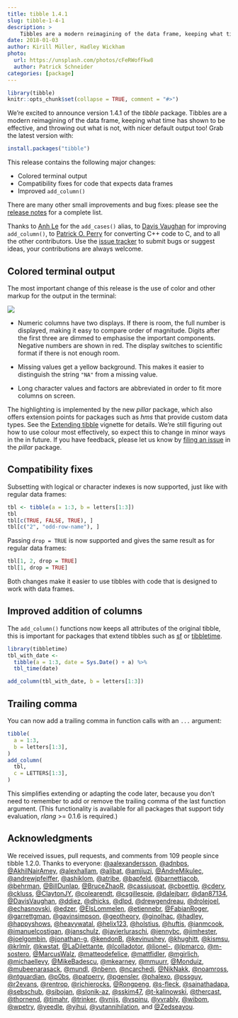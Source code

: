 ```yaml
---
title: tibble 1.4.1
slug: tibble-1-4-1
description: >
    Tibbles are a modern reimagining of the data frame, keeping what time has shown to be effective, and throwing out what is not, with nicer default output too! This article showcases the changes in the most recent version.
date: 2018-01-03
author: Kirill Müller, Hadley Wickham
photo:
  url: https://unsplash.com/photos/cFeRWofFkw8
  author: Patrick Schneider
categories: [package]
---
```



```r
library(tibble)
knitr::opts_chunk$set(collapse = TRUE, comment = "#>")
```

We’re excited to announce version 1.4.1 of the *tibble* package. Tibbles are a modern reimagining of the data frame, keeping what time has shown to be effective, and throwing out what is not, with nicer default output too! Grab the latest version with:

```r
install.packages("tibble")
```

This release contains the following major changes:

- Colored terminal output
- Compatibility fixes for code that expects data frames
- Improved `add_column()`

There are many other small improvements and bug fixes: please see the [release notes](https://github.com/tidyverse/tibble/releases/tag/v1.4.1) for a complete list.

Thanks to [Anh Le](https://github.com/LaDilettante) for the `add_cases()` alias, to [Davis Vaughan](https://github.com/DavisVaughan) for improving `add_column()`, to [Patrick O. Perry](https://github.com/patperry) for converting C++ code to C, and to all the other contributors. Use the [issue tracker](https://github.com/tidyverse/tibble/issues) to submit bugs or suggest ideas, your contributions are always welcome.

## Colored terminal output

The most important change of this release is the use of color and other markup for the output in the terminal:

![](/images/tibble-1-4-1/screenshot.png)

- Numeric columns have two displays. If there is room, the full number is displayed, making it easy to compare order of magnitude. Digits after the first three are dimmed to emphasise the important components. Negative numbers are shown in red. The display switches to scientific format if there is not enough room.

- Missing values get a yellow background. This makes it easier to distinguish the string `"NA"` from a missing value.

- Long character values and factors are abbreviated in order to fit more columns on screen.

The highlighting is implemented by the new *pillar* package, which also offers extension points for packages such as *hms* that provide custom data types. See the [Extending tibble](https://cran.r-project.org/web/packages/tibble/vignettes/extending.html) vignette for details. We're still figuring out how to use colour most effectively, so expect this to change in minor ways in the in future. If you have feedback, please let us know by [filing an issue](https://github.com/r-lib/pillar/issues) in the *pillar* package.

## Compatibility fixes

Subsetting with logical or character indexes is now supported, just like with regular data frames:

```r
tbl <- tibble(a = 1:3, b = letters[1:3])
tbl
tbl[c(TRUE, FALSE, TRUE), ]
tbl[c("2", "odd-row-name"), ]
```

Passing `drop = TRUE` is now supported and gives the same result as for regular data frames:

```r
tbl[1, 2, drop = TRUE]
tbl[1, drop = TRUE]
```

Both changes make it easier to use tibbles with code that is designed to work with data frames.


## Improved addition of columns

The `add_column()` functions now keeps all attributes of the original tibble, this is important for packages that extend tibbles such as [sf](https://r-spatial.github.io/sf/) or [tibbletime](https://business-science.github.io/tibbletime/).

```r
library(tibbletime)
tbl_with_date <- 
  tibble(a = 1:3, date = Sys.Date() + a) %>%
  tbl_time(date)

add_column(tbl_with_date, b = letters[1:3])
```

## Trailing comma

You can now add a trailing comma in function calls with an `...` argument:

```r
tibble(
  a = 1:3,
  b = letters[1:3],
)
add_column(
  tbl,
  c = LETTERS[1:3],
)
```

This simplifies extending or adapting the code later, because you don't need to remember to add or remove the trailing comma of the last function argument. (This functionality is available for all packages that support tidy evaluation, *rlang* >= 0.1.6 is required.)

## Acknowledgments

We received issues, pull requests, and comments from 109 people since tibble 1.2.0. Thanks to everyone: [\@aalexandersson](https://github.com/aalexandersson), [\@adnbps](https://github.com/adnbps), [\@AkhilNairAmey](https://github.com/AkhilNairAmey), [\@alexhallam](https://github.com/alexhallam), [\@alibat](https://github.com/alibat), [\@amjiuzi](https://github.com/amjiuzi), [\@AndreMikulec](https://github.com/AndreMikulec), [\@andrewjpfeiffer](https://github.com/andrewjpfeiffer), [\@ashiklom](https://github.com/ashiklom), [\@atribe](https://github.com/atribe), [\@bapfeld](https://github.com/bapfeld), [\@barnettjacob](https://github.com/barnettjacob), [\@behrman](https://github.com/behrman), [\@BillDunlap](https://github.com/BillDunlap), [\@BruceZhaoR](https://github.com/BruceZhaoR), [\@cassiusoat](https://github.com/cassiusoat), [\@cboettig](https://github.com/cboettig), [\@cderv](https://github.com/cderv), [\@ckluss](https://github.com/ckluss), [\@ClaytonJY](https://github.com/ClaytonJY), [\@colearendt](https://github.com/colearendt), [\@csgillespie](https://github.com/csgillespie), [\@dalejbarr](https://github.com/dalejbarr), [\@dan87134](https://github.com/dan87134), [\@DavisVaughan](https://github.com/DavisVaughan), [\@ddiez](https://github.com/ddiez), [\@dhicks](https://github.com/dhicks), [\@dlpd](https://github.com/dlpd), [\@drewgendreau](https://github.com/drewgendreau), [\@drolejoel](https://github.com/drolejoel), [\@echasnovski](https://github.com/echasnovski), [\@edzer](https://github.com/edzer), [\@ElsLommelen](https://github.com/ElsLommelen), [\@etiennebr](https://github.com/etiennebr), [\@FabianRoger](https://github.com/FabianRoger), [\@garrettgman](https://github.com/garrettgman), [\@gavinsimpson](https://github.com/gavinsimpson), [\@geotheory](https://github.com/geotheory), [\@ginolhac](https://github.com/ginolhac), [\@hadley](https://github.com/hadley), [\@happyshows](https://github.com/happyshows), [\@heavywatal](https://github.com/heavywatal), [\@helix123](https://github.com/helix123), [\@holstius](https://github.com/holstius), [\@huftis](https://github.com/huftis), [\@ianmcook](https://github.com/ianmcook), [\@imanuelcostigan](https://github.com/imanuelcostigan), [\@janschulz](https://github.com/janschulz), [\@javierluraschi](https://github.com/javierluraschi), [\@jennybc](https://github.com/jennybc), [\@jimhester](https://github.com/jimhester), [\@joelgombin](https://github.com/joelgombin), [\@jonathan-g](https://github.com/jonathan-g), [\@kendonB](https://github.com/kendonB), [\@kevinushey](https://github.com/kevinushey), [\@khughitt](https://github.com/khughitt), [\@kismsu](https://github.com/kismsu), [\@krlmlr](https://github.com/krlmlr), [\@kwstat](https://github.com/kwstat), [\@LaDilettante](https://github.com/LaDilettante), [\@lcolladotor](https://github.com/lcolladotor), [\@lionel-](https://github.com/lionel-), [\@lpmarco](https://github.com/lpmarco), [\@m-sostero](https://github.com/m-sostero), [\@MarcusWalz](https://github.com/MarcusWalz), [\@matteodefelice](https://github.com/matteodefelice), [\@mattfidler](https://github.com/mattfidler), [\@mgirlich](https://github.com/mgirlich), [\@michaellevy](https://github.com/michaellevy), [\@MikeBadescu](https://github.com/MikeBadescu), [\@mkearney](https://github.com/mkearney), [\@mmuurr](https://github.com/mmuurr), [\@Monduiz](https://github.com/Monduiz), [\@mubeenarasack](https://github.com/mubeenarasack), [\@mundl](https://github.com/mundl), [\@nbenn](https://github.com/nbenn), [\@ncarchedi](https://github.com/ncarchedi), [\@NikNakk](https://github.com/NikNakk), [\@noamross](https://github.com/noamross), [\@ntguardian](https://github.com/ntguardian), [\@p0bs](https://github.com/p0bs), [\@patperry](https://github.com/patperry), [\@pgensler](https://github.com/pgensler), [\@phalexo](https://github.com/phalexo), [\@pssguy](https://github.com/pssguy), [\@r2evans](https://github.com/r2evans), [\@rentrop](https://github.com/rentrop), [\@richierocks](https://github.com/richierocks), [\@Rongpeng](https://github.com/Rongpeng), [\@s-fleck](https://github.com/s-fleck), [\@sainathadapa](https://github.com/sainathadapa), [\@sebschub](https://github.com/sebschub), [\@sibojan](https://github.com/sibojan), [\@slonik-az](https://github.com/slonik-az), [\@sskim47](https://github.com/sskim47), [\@t-kalinowski](https://github.com/t-kalinowski), [\@thercast](https://github.com/thercast), [\@thornend](https://github.com/thornend), [\@tjmahr](https://github.com/tjmahr), [\@trinker](https://github.com/trinker), [\@vnijs](https://github.com/vnijs), [\@vspinu](https://github.com/vspinu), [\@vvrably](https://github.com/vvrably), [\@wibom](https://github.com/wibom), [\@wpetry](https://github.com/wpetry), [\@yeedle](https://github.com/yeedle), [\@yihui](https://github.com/yihui), [\@yutannihilation](https://github.com/yutannihilation), and [\@Zedseayou](https://github.com/Zedseayou).
